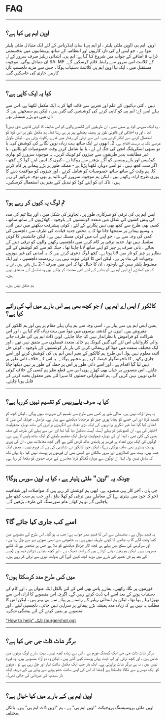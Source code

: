 # FAQ

<hr />

## اوپن ایم پی کیا ہے؟

اوپن. ایم پی (اوپن ملٹی پلیئر ، او ایم پی) سان اینڈریاس کے لئے ایک متبادل ملٹی پلیئر موڈ ہے ، جو ایس اے کی تازہ کاریوں اور انتظامیہ کے ساتھ پریشانیوں میں بدقسمتی اضافے کے جواب میں شروع کیا گیا ہے: ایم پی۔ ابتدائی ریلیز صرف سرور کے ل a ڈراپ ان متبادل ہوگی۔ موجودہ SA: MP کے کلائنٹ اس سرور سے رابطہ قائم کرسکیں گے۔ مستقبل میں ، ایک نیا اوپن ایم پی کلائنٹ دستیاب ہوگا ، جس سے مزید دلچسپ تازہ کارییں جاری کی جاسکیں گی۔

<hr />

## کیا یہ ایک کاپی ہے؟

نہیں ، کئی دہائیوں کے علم اور تجربے سے فائدہ اٹھا کر یہ ایک مکمل لکھنا ہے۔ اس سے پہلے ایس اے: ایم پی کو کاپی کرنے کی کوششیں کی گئیں ہیں ، لیکن ہم سمجھتے ہیں کہ ان میں دو بڑے مسئلے تھے:

1۔ وہ لیک سورس کوڈ پر مبنی تھے۔ ان طریقوں کے لکھنے والوں کو اس ضابطہ کا کوئی قانونی حق نہیں تھا ، اور وہ اخلاقی اور قانونی طور پر ہمیشہ پچھلے پیر پر ہی رہتا تھا۔ ہم مکمل طور پر اس کوڈ کو استعمال کرنے سے انکار کرتے ہیں۔ اس سے ترقی کی رفتار میں قدرے رکاوٹ پڑتی ہے ، لیکن طویل عرصے تک یہ درست اقدام ہے۔ 2۔ انھوں نے ایک ساتھ بہت زیادہ نویں لگانے کی کوشش کی۔ یا تو سبھی اسکرپٹنگ انجن کی جگہ لے لے ، یا نیا شامل کرتے وقت خصوصیات کو ہٹائیں ، یا غیر مطابقت پذیر طریقوں سے چیزوں کو ٹوییک کریں۔ یہ موجودہ سرورز کو بھاری کوڈبیس اور پلےربیسس کو آگے بڑھنے سے روکتا ہے ، کیوں کہ انہیں اپنے کوڈ کے کچھ ، اگر سب کچھ نہیں ، تو اسے دوبارہ لکھنا پڑتا ہے - ممکنہ طور پر بڑے پیمانے پر کام کرنے کا۔ ہم وقت کے ساتھ ساتھ خصوصیات کو شامل کرنے ، اور چیزوں کو موافقت دینے کا پوری طرح ارادہ رکھتے ہیں ، لیکن ہم موجودہ سرورز کی تائید پر بھی توجہ مرکوز کر رہے ہیں ، تاکہ ان کو اپنے کوڈ کو تبدیل کیے بغیر ہی استعمال کرسکیں۔

<hr />

## تم لوگ یہ کیوں کر رہے ہو؟

ایس ایم پی کی ترقی کو سرکاری طور پر ، تجاویز کی شکل میں ، اور بیٹا ٹیم کی مدد کی پیش کشوں کی شکل میں متعدد کوششوں کے باوجود ، کھلاڑیوں کے ساتھ ساتھ ، کسی بھی طرح سے کچھ بھی نہیں پکارنے کے لئے ، کوئی پیشرفت دیکھنے میں نہیں آئی۔ یہ وسیع پیمانے پر سمجھا جاتا تھا کہ یہ محض جدید قیادت کی طرف سے دلچسپی کی کمی کی وجہ سے ہے ، جو اپنے آپ میں کوئی مسئلہ نہیں ہے ، لیکن جانشینی کا کوئی سلسلہ نہیں تھا۔ جدید ترقی پر کام کرنے میں دلچسپی رکھنے والوں کو ترقی دینے کے بجائے ، بانی صرف ہر چیز کو اپنے ساتھ لانا چاہتا تھا ، جبکہ کم سے کم کوشش کے لئے بظاہر ہر چیز کو تار میں لانا ہوتا ہے۔ کچھ لوگ دعوی کرتے ہیں کہ یہ آمدنی کی غیر موزوں وجوہات کی بناء پر ہے ، لیکن اس کا کوئی ثبوت نہیں ہے۔ زبردست دلچسپی ، اور ایک مضبوط پلیئر بیس کے باوجود ، ان کا خیال تھا کہ اس میں صرف 1-2 سال باقی ہیں ، اور یہ کہ جو کھلاڑی آج ایس ایم پی کو بنانے کے لئے اتنی محنت کر چکے ہیں وہ تسلسل کے مستحق نہیں ہیں۔

ہم متفق نہیں ہیں۔

<hr />

## کالکور / ایس اے ایم پی / جو کچھ بھی ہے اس بارے میں آپ کی رائے کیا ہے؟

ہمیں ایس ایم پی سے پیار ہے ، اسی وجہ سے ہم یہاں پہلے مقام پر ہیں اور ہم کلکور کے مقروض ہیں۔ انہوں نے گذشتہ برسوں میں موڈ میں بہت زیادہ کام کیا ہے ، اور اس شراکت کو فراموش یا نظرانداز نہیں کیا جانا چاہئے۔ اوپن ڈاٹ ایم پی کی طرف جانے والی کاروائیاں اس لئے کی گئیں کیونکہ ہم حالیہ متعدد فیصلوں سے متفق نہیں تھے ، اور ایک مختلف سمت میں موڈ کو رہنمائی کرنے کی بار بار کوششوں کے باوجود ، کوئی حل آئندہ معلوم نہیں ہوا۔ اس طرح ہم کالکور کے بغیر ایس ایم پی کی کوشش کرنے اور اسے جاری رکھنے کا ناخوشگوار فیصلہ کرنے پر مجبور ہوگئے۔ یہ اس کے خلاف ذاتی طور پر نہیں لیا گیا اقدام ہے ، اور اسے ذاتی طور پر اس پر حملہ کے طور پر نہیں دیکھا جانا چاہئے۔ اس منصوبے پر جہاں بھی کھڑے ہوں اس سے قطع نظر ہم کسی کے خلاف کوئی ذاتی توہین نہیں کریں گے۔ ہم اشتھاراتی حملوں کا سہرا لئے بغیر معقول بحث کرنے کے قابل ہونا چاہئے۔

<hr />

## کیا یہ صرف پلےربیس کو تقسیم نہیں کررہا ہے؟

یہ ہمارا ارادہ نہیں ہے۔ مثالی طور پر کسی بھی طرح سے تقسیم کی ضرورت نہیں ہوگی ، لیکن کچھ کو تقسیم کرنا اور اس حصے کو بچانا پوری چیز کو مرجھانا دیکھنے سے بہتر ہے۔ دراصل ، چونکہ اس طرز کا اعلان کیا گیا تھا غیر انگریز برادریوں کی ایک بڑی تعداد نے انگریزی برادری کے ساتھ دوبارہ مشغولیت اختیار کی ہے۔ ان کمیونٹیز کو پہلے آہستہ آہستہ دھکیل دیا گیا تھا اور اس سے پہلے کی طرف کی صف بندی کی گئی تھی ، لہذا ان کی دوبارہ شمولیت دراصل ایک منقسم طبقے کو ایک ساتھ واپس لا رہی ہے۔ لوگوں کی ایک بڑی تعداد پر فورمز پر پابندی عائد کردی گئی ہے (اور کچھ معاملات میں ، ان کی پوری پوسٹ ہسٹری بھی صاف ہوگئی ہے) ، لیکن خود کالکور نے نشاندہی کی ہے کہ فورم نہیں ، محض ایک حصہ ہیں۔ بہت سے کھلاڑیوں اور سرور مالکان نے کبھی بھی ان فورموں پر پوسٹ نہیں کیا ، یا یہاں تک کہ شامل نہیں ہوا۔ لہذا ان لوگوں سے دوبارہ گفتگو کرنا معاشرے کے مزید حصوں کو یکجا کر رہا ہے۔

<hr />

## چونکہ یہ "اوپن" ملٹی پلیئر ہے ، کیا یہ اوپن سورس ہوگا؟

جی ہاں ، آخر کار یہی منصوبہ ہے۔ ابھی ہم کوشش کر رہے ہیں کہ مواصلات اور شفافیت (جو کہ خود میں بہتری ہے) کے معاملے میں ترقی کو کھلا بناؤ ، اور جب ہم سب کچھ طے پاجائیں گے تو ہم کھلے عام سورسنگ کی طرف بڑھیں گے۔

<hr />

## اسے کب جاری کیا جائے گا؟

یہ قدیم سوال ہے ، بدقسمتی سے اس کا قدیم عمر جواب ہے: جب یہ ہو گیا۔ اس طرح کے منصوبے میں کتنا وقت لگے گا یہ جاننے کا کوئی طریقہ نہیں ہے۔ یہ خاموشی سے ابھی تھوڑی دیر سے چل رہا ہے ، اور سرگرمی کی سطح میں پہلے ہی کچھ اتار چڑھاؤ دیکھنے کو ملا ہے جس پر منحصر ہے کہ کتنے مصروف ہیں۔ لیکن ہم یقین دہانی کراتے ہیں کہ راستہ ٹھیک ہے ، اور کچھ بنیادی ڈیزائن فیصلوں (جس کے بعد ہم فن تعمیر کے بارے میں مزید کچھ کہیں گے) کی بدولت تیزی سے ترقی کر رہے ہیں۔

<hr />

## میں کس طرح مدد کرسکتا ہوں؟

فورموں پر نگاہ رکھیں۔ ہمارے پاس بھی اس کے لئے بالکل ایک عنوان ہے ، اور کام کے دستیاب ہونے کے بعد اسے اپ ڈیٹ کرتے رہیں گے۔ اگرچہ اس منصوبے کا ارادہ اس سے تھوڑا پہلے ہوا تھا ، لیکن ہم ابتدائی ریلیز کے راستے پر پہلے سے ہی بہتر ہیں ، لیکن اس کا مطلب یہ نہیں ہے کہ زیادہ مدد ہمیشہ بڑے پیمانے پر سراہی نہیں جاتی۔ دلچسپی لینے ، اور منصوبے پر یقین کرنے کے لئے پیشگی شکریہ:

["How to help" ٹاپک (burgershot.gg)](https://www.burgershot.gg/showthread.php?tid=99)

<hr />

## برگر شاٹ ڈاٹ جی جی کیا ہے؟

برگر شاٹ ڈاٹ جی جی ایک گیمنگ فورم ہے ، اس سے زیادہ کچھ نہیں۔ بہت سارے لوگ دونوں میں شامل ہیں ، اور کچھ ترقی اور اپ ڈیٹ وہاں پوسٹ کیے گئے ہیں ، لیکن وہ دو آزاد منصوبے ہیں۔ وہ فورم نہیں ہیں ، نہ ہی برگر شاٹ پراپرٹی ہے۔ ایک بار جب ایک مکمل سائٹ تیار اور چل رہی ہے تو ، دونوں کو ایک دوسرے سے نکالا جاسکتا ہے (جتنا کہ اس کی اپنی سائٹ ختم ہونے سے پہلے ہی کے ذریعہ ایک بار سیمپ کی میزبانی کی جاتی تھی)۔

<hr />

## اوپن ایم پی کے بارے میں کیا خیال ہے؟

اوپن ملٹی پروسیسنگ پروجیکٹ "اوپن ایم پی" ہے ، ہم "اوپن ڈاٹ ایم پی" ہیں۔ بالکل مختلف.
